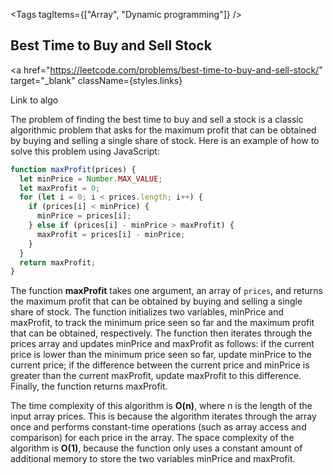 
<Tags tagItems={["Array", "Dynamic programming"]} />
## Best Time to Buy and Sell Stock

<a
  href="https://leetcode.com/problems/best-time-to-buy-and-sell-stock/"
  target="_blank"
  className={styles.links}
>
  Link to algo
</a>

The problem of finding the best time to buy and sell a stock is a classic algorithmic problem that asks for the maximum profit that can be obtained by buying and selling a single share of stock. Here is an example of how to solve this problem using JavaScript:

```js
function maxProfit(prices) {
  let minPrice = Number.MAX_VALUE;
  let maxProfit = 0;
  for (let i = 0; i < prices.length; i++) {
    if (prices[i] < minPrice) {
      minPrice = prices[i];
    } else if (prices[i] - minPrice > maxProfit) {
      maxProfit = prices[i] - minPrice;
    }
  }
  return maxProfit;
}
```

The function **maxProfit** takes one argument, an array of `prices`, and returns the maximum profit that can be obtained by buying and selling a single share of stock. The function initializes two variables, minPrice and maxProfit, to track the minimum price seen so far and the maximum profit that can be obtained, respectively. The function then iterates through the prices array and updates minPrice and maxProfit as follows: if the current price is lower than the minimum price seen so far, update minPrice to the current price; if the difference between the current price and minPrice is greater than the current maxProfit, update maxProfit to this difference. Finally, the function returns maxProfit.

The time complexity of this algorithm is **O(n)**, where n is the length of the input array prices. This is because the algorithm iterates through the array once and performs constant-time operations (such as array access and comparison) for each price in the array. The space complexity of the algorithm is **O(1)**, because the function only uses a constant amount of additional memory to store the two variables minPrice and maxProfit.
